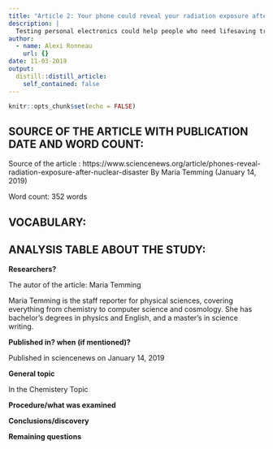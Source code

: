 ```yaml
---
title: "Article 2: Your phone could reveal your radiation exposure after a nuclear disaster "
description: |
  Testing personal electronics could help people who need lifesaving treatment get it faster
author:
  - name: Alexi Ronneau
    url: {}
date: 11-03-2019
output:
  distill::distill_article:
    self_contained: false
---
```


```r
knitr::opts_chunk$set(echo = FALSE)
```

## SOURCE OF THE ARTICLE WITH PUBLICATION DATE AND WORD COUNT:

Source of the article : https://www.sciencenews.org/article/phones-reveal-radiation-exposure-after-nuclear-disaster By Maria Temming (January 14, 2019)

Word count: 352 words

## VOCABULARY: 



## ANALYSIS TABLE ABOUT THE STUDY:

**Researchers?**

The autor of the article: Maria Temming

Maria Temming is the staff reporter for physical sciences, covering everything from chemistry to computer science and cosmology. She has bachelor's degrees in physics and English, and a master's in science writing.

**Published in? when (if mentioned)?**

Published in sciencenews on January 14, 2019

**General topic**

In the Chemistery Topic 

**Procedure/what was examined**

**Conclusions/discovery**

**Remaining questions**
